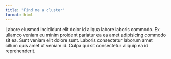 ```yaml
---
title: "Find me a cluster"
format: html
---
```


Labore eiusmod incididunt elit dolor id aliqua labore laboris commodo. Ex ullamco veniam eu minim proident pariatur ea ea amet adipisicing commodo sit ea. Sunt veniam elit dolore sunt. Laboris consectetur laborum amet cillum quis amet ut veniam id. Culpa qui sit consectetur aliquip ea id reprehenderit.